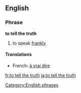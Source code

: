 ==English==
===Phrase===
'''to tell the truth'''
#to speak [[frankly]]

====Translations====
{{top}}
* French: [[à vrai dire]]
{{bottom}}

[[Category:English phrases]]

[[fr:to tell the truth]]
[[ja:to tell the truth]]